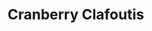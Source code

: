 # Cranberry Clafoutis

<!-- Type: Dessert -->
<!-- Cook: Mark Bitman in the New York Times -->

\begin{recipe}{Cranberry Clafoutis}{4 portions}{1 hr}

\freeform Heat the oven to 425 degrees. Butter a deep 9- or 10-inch pie plate. Sprinkle it with a tablespoon or so of sugar, then swirl dish to coat evenly. Invert to remove excess.

\ingredient[1]{tablespoon}{butter (for greasing pan)}
\ingredient[1]{cup}{sugar}
\ingredient[2]{}{eggs}
\ingredient[1]{cup}{flour}
\ingredient[1]{cup}{half-and-half or whole milk}
\ingredient[Pinch]{salt}
\freeform Beat eggs well, then add remaining sugar. Beat until smooth. Add flour, and beat again until smooth. Add the half-and-half or milk and salt, and whisk until smooth.
\ingredient[2]{cups}{cranberries}
\ingredient{Scant cup}{walnuts}

\freeform Coarsely chop cranberries and walnuts. If using a food processor, do not overprocess -- just pulse until chopped. (It's very fast.) Put cranberry mixture in pie plate, and pour batter over it.
\ingredient{Confectioners' sugar}
\freeform Bake for about 30 minutes, or until clafoutis is nicely browned on top and a knife inserted into it comes out clean. Sift some confectioners' sugar over it, and serve warm or at room temperature.


\end{recipe}
